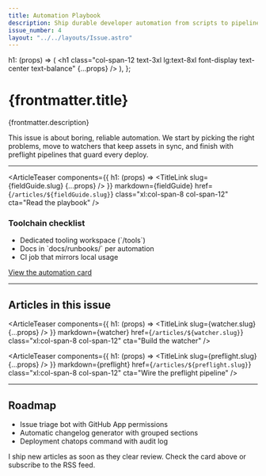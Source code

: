 ```yaml
---
title: Automation Playbook
description: Ship durable developer automation from scripts to pipelines.
issue_number: 4
layout: "../../layouts/Issue.astro"
---
```




  h1: (props) => (
    <h1 class="col-span-12 text-3xl lg:text-8xl font-display text-center text-balance" {...props} />
  ),
};

# {frontmatter.title}

<p class="col-span-12 xl:col-span-8 mx-auto mt-2 text-center opacity-80">
  {frontmatter.description}
</p>

<div class="col-span-12 xl:col-span-8 mx-auto mt-6">
  <FancyParagraph>
    This issue is about boring, reliable automation. We start by picking the right problems, move to
    watchers that keep assets in sync, and finish with preflight pipelines that guard every deploy.
  </FancyParagraph>
</div>

<hr class="col-span-12 my-10 opacity-20" />

<ArticleTeaser
  components={{ h1: (props) => <TitleLink slug={fieldGuide.slug} {...props} /> }}
  markdown={fieldGuide}
  href={`/articles/${fieldGuide.slug}`}
  class="xl:col-span-8 col-span-12"
  cta="Read the playbook"
/>

<div class="col-span-12 xl:col-span-4 xl:sticky top-24 self-start">
  <div class="prose prose-lg rounded-2xl border border-base-content/15 bg-base-100/80 p-5">
    <h3 class="mt-0">Toolchain checklist</h3>
    <ul class="list-disc pl-4 space-y-1">
      <li>Dedicated tooling workspace (`/tools`)</li>
      <li>Docs in `docs/runbooks/` per automation</li>
      <li>CI job that mirrors local usage</li>
    </ul>
    <a href="/cards/automation-playbook" class="btn btn-primary btn-block mt-4">
      View the automation card
    </a>
  </div>
</div>

<hr class="col-span-12 my-10 opacity-20" />

<h2 class="col-span-12 font-display text-3xl md:text-4xl">Articles in this issue</h2>

<ArticleTeaser
  components={{ h1: (props) => <TitleLink slug={watcher.slug} {...props} /> }}
  markdown={watcher}
  href={`/articles/${watcher.slug}`}
  class="xl:col-span-8 col-span-12"
  cta="Build the watcher"
/>

<ArticleTeaser
  components={{ h1: (props) => <TitleLink slug={preflight.slug} {...props} /> }}
  markdown={preflight}
  href={`/articles/${preflight.slug}`}
  class="xl:col-span-8 col-span-12"
  cta="Wire the preflight pipeline"
/>

<hr class="col-span-12 my-10 opacity-20" />

<h2 class="col-span-12 font-display text-3xl md:text-4xl">Roadmap</h2>

<div class="col-span-12 xl:col-span-8">
  <ul class="list-disc pl-4 space-y-1">
    <li>Issue triage bot with GitHub App permissions</li>
    <li>Automatic changelog generator with grouped sections</li>
    <li>Deployment chatops command with audit log</li>
  </ul>
  <p class="mt-4 text-sm opacity-70">
    I ship new articles as soon as they clear review. Check the card above or subscribe to the RSS feed.
  </p>
</div>
